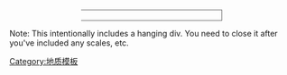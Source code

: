 <div id=Timeline-row style="margin: 4px auto 0; clear:both; width:250px; padding:0px; height:18px; overflow:visible; border:1px #666; border-style:solid none; font-size:12px; position:relative; z-index:0;">
{{long fossil range/bar 250|冥古宙|'''冥古宙'''|top=1|cssH=<span class="nowrap" style="letter-spacing:-2px; position:relative; left:-1px;">|cssF=</span>}}
{{long fossil range/bar 250|始太古代}}
{{long fossil range/bar 250|古太古代}}
{{long fossil range/bar 250|中太古代}}
{{long fossil range/bar 250|新太古代}}
{{long fossil range/bar 250|太古宙|'''太古宙'''|top=1}}
{{long fossil range/bar 250|古元古代}}
{{long fossil range/bar 250|中元古代}}
{{long fossil range/bar 250|新元古代}}
{{long fossil range/bar 250|元古宙|'''元古宙'''|top=1}}
{{long fossil range/bar 250|古生代}}
{{long fossil range/bar 250|中生代}}
{{long fossil range/bar 250|新生代}}
{{long fossil range/bar 250|显生宙|'''显生宙'''|top=1|cssH=<span class="nowrap" style="letter-spacing:-3px; position:relative; left:-2px;">|cssF=</span>}}
<div id=end-border style="position:absolute; height:100%; background-color:#666; width:1px; left:249px"></div><noinclude></div>Note: This intentionally includes a hanging div.  You need to close it after you've included any scales, etc.
[[Category:地质模板]]
</noinclude>